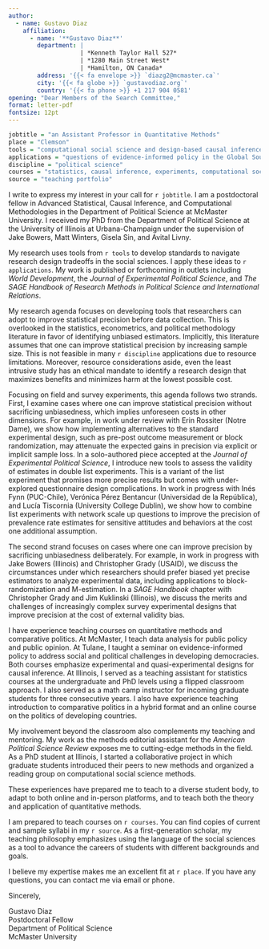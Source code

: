 ```yaml
---
author:
  - name: Gustavo Diaz
    affiliation:
      - name: '**Gustavo Diaz**'
        department: | 
                    | *Kenneth Taylor Hall 527*
                    | *1280 Main Street West*
                    | *Hamilton, ON Canada*
        address: '{{< fa envelope >}} `diazg2@mcmaster.ca`'
        city: '{{< fa globe >}} `gustavodiaz.org`'
        country: '{{< fa phone >}} +1 217 904 0581'
opening: "Dear Members of the Search Committee,"
format: letter-pdf
fontsize: 12pt
---
```



```r

jobtitle = "an Assistant Professor in Quantitative Methods"
place = "Clemson"
tools = "computational social science and design-based causal inference"
applications = "questions of evidence-informed policy in the Global South"
discipline = "political science"
courses = "statistics, causal inference, experiments, computational social science, machine learning, evidence-informed policy, and the politics of the Global South"
source = "teaching portfolio"
```

I write to express my interest in your call for `r jobtitle`. I am a postdoctoral fellow in Advanced Statistical, Causal Inference, and Computational Methodologies in the Department of Political Science at McMaster University. I received my PhD from the Department of Political Science at the University of Illinois at Urbana-Champaign under the supervision of Jake Bowers, Matt Winters, Gisela Sin, and Avital Livny.

My research uses tools from `r tools` to develop standards to navigate research design tradeoffs in the social sciences. I apply these ideas to `r applications`. My work is published or forthcoming in outlets including *World Development*, the *Journal of Experimental Political Science*, and *The SAGE Handbook of Research Methods in Political Science and International Relations*.

<!-- RESEARCH -->
<!-- Remember to update the status of stuff sent for review -->
<!-- Survey experiments and block rand -->
My research agenda focuses on developing tools that researchers can adopt to improve statistical precision before data collection. This is overlooked in the statistics, econometrics, and political methodology literature in favor of identifying unbiased estimators. Implicitly, this literature assumes that one can improve statistical precision by increasing sample size. This is not feasible in many `r discipline` applications due to resource limitations. Moreover, resource considerations aside, even the least intrusive study has an ethical mandate to identify a research design that maximizes benefits and minimizes harm at the lowest possible cost.

Focusing on field and survey experiments, this agenda follows two strands. First, I examine cases where one can improve statistical precision without sacrificing unbiasedness, which implies unforeseen costs in other dimensions. For example, in work under review with Erin Rossiter (Notre Dame), we show how implementing alternatives to the standard experimental design, such as pre-post outcome measurement or block randomization, may attenuate the expected gains in precision via explicit or implicit sample loss. In a solo-authored piece accepted at the *Journal of Experimental Political Science*, I introduce new tools to assess the validity of estimates in double list experiments. This is a variant of the list experiment that promises more precise results but comes with under-explored questionnaire design complications. In work in progress with Inés Fynn (PUC-Chile), Verónica Pérez Bentancur (Universidad de la República), and Lucía Tiscornia (University College Dublin), we show how to combine list experiments with network scale up questions to improve the precision of prevalence rate estimates for sensitive attitudes and behaviors at the cost one additional assumption.

The second strand focuses on cases where one can improve precision by sacrificing unbiasedness deliberately. For example, in work in progress with Jake Bowers (Illinois) and Christopher Grady (USAID), we discuss the circumstances under which researchers should prefer biased yet precise estimators to analyze experimental data, including applications to block-randomization and M-estimation. In a *SAGE Handbook* chapter with Christopher Grady and Jim Kuklinski (Illinois), we discuss the merits and challenges of increasingly complex survey experimental designs that improve precision at the cost of external validity bias.


<!-- TEACHING -->
<!-- Remember to tweak based on whether the job is cp friendly -->
I have experience teaching courses on quantitative methods and comparative politics. At McMaster, I teach data analysis for public policy and public opinion. At Tulane, I taught a seminar on evidence-informed policy to address social and political challenges in developing democracies. Both courses emphasize experimental and quasi-experimental designs for causal inference. At Illinois, I served as a teaching assistant for statistics courses at the undergraduate and PhD levels using a flipped classroom approach. I also served as a math camp instructor for incoming graduate students for three consecutive years. I also have experience teaching introduction to comparative politics in a hybrid format and an online course on the politics of developing countries. 

My involvement beyond the classroom also complements my teaching and mentoring. My work as the methods editorial assistant for the *American Political Science Review* exposes me to cutting-edge methods in the field. As a PhD student at Illinois, I started a collaborative project in which graduate students introduced their peers to new methods and organized a reading group on computational social science methods. 

These experiences have prepared me to teach to a diverse student body, to adapt to both online and in-person platforms, and to teach both the theory and application of quantitative methods.

<!-- Teaching plans -->
<!-- Remember to switch from teaching portfolio/website accordingly -->
<!-- Also tweak depending on job -->
I am prepared to teach courses on `r courses`. You can find copies of current and sample syllabi in my `r source`. As a first-generation scholar, my teaching philosophy emphasizes using the language of the social sciences as a tool to advance the careers of students with different backgrounds and goals.

<!-- CLOSING -->
I believe my expertise makes me an excellent fit at `r place`. If you have any questions, you can contact me via email or phone.


Sincerely,

<!-- Remember double spaces to lineskip -->
Gustavo Diaz  
Postdoctoral Fellow  
Department of Political Science  
McMaster University

